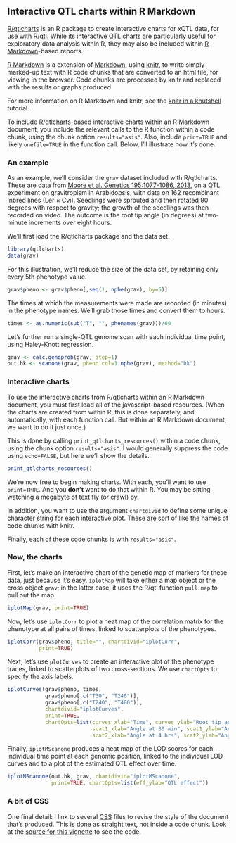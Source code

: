 %\VignetteEngine{knitr::knitr}
%\VignetteIndexEntry{Interactive QTL charts within R Markdown}

## Interactive QTL charts within R Markdown

[R/qtlcharts](http://kbroman.github.io/qtlcharts) is an R package to
create interactive charts for xQTL data, for use with
[R/qtl](http://www.rqtl.org).
While its interactive QTL charts are particularly useful for
exploratory data analysis within R, they may also be included within
[R Markdown](https://www.rstudio.com/ide/docs/r_markdown)-based reports.

[R Markdown](https://www.rstudio.com/ide/docs/r_markdown) is a
extension of [Markdown](http://daringfireball.net/projects/markdown/),
using [knitr](http://yihui.name/knitr/), to write simply-marked-up
text with R code chunks that are converted to an html file, for
viewing in the browser. Code chunks are processed by knitr and
replaced with the results or graphs produced.

For more information on R Markdown and knitr, see the
[knitr in a knutshell](http://kbroman.github.io/knitr_knutshell/)
tutorial.

To include [R/qtlcharts](http://kbroman.github.io/qtlcharts)-based
interactive charts within an R Markdown document, you include the
relevant calls to the R function within a code chunk, using the chunk
option `results="asis"`. Also, include `print=TRUE` and likely
`onefile=TRUE` in the function call. Below, I'll illustrate how it's
done.

### An example

As an example, we'll consider the `grav` dataset included with
R/qtlcharts. These are data from
[Moore et al. Genetics 195:1077-1086, 2013](http://www.ncbi.nlm.nih.gov/pubmed/23979570),
on a QTL experiment on gravitropism in Arabidopsis, with data on 162
recombinant inbred lines (Ler &times; Cvi). Seedlings were sprouted
and then rotated 90 degrees with respect to gravity; the growth of the
seedlings was then recorded on video. The outcome is the root tip
angle (in degrees) at two-minute increments over eight hours.

We'll first load the R/qtlcharts package and the data set.

```r
library(qtlcharts)
data(grav)
```

For this illustration, we'll reduce the size of the data set, by
retaining only every 5th phenotype value.

```r
grav$pheno <- grav$pheno[,seq(1, nphe(grav), by=5)]
```

The times at which the measurements were made are recorded (in
minutes) in the phenotype names. We'll grab those times and convert
them to hours.

```r
times <- as.numeric(sub("T", "", phenames(grav)))/60
```

Let's further run a single-QTL genome scan with each individual time
point, using Haley-Knott regression.

```r
grav <- calc.genoprob(grav, step=1)
out.hk <- scanone(grav, pheno.col=1:nphe(grav), method="hk")
```

### Interactive charts

To use the interactive charts from R/qtlcharts within an R Markdown
document, you must first load all of the javascript-based
resources. (When the charts are created from within R, this is done
separately, and automatically, with each function call. But within an
R Markdown document, we want to do it just once.)

This is done by calling `print_qtlcharts_resources()` within a code
chunk, using the chunk option `results="asis"`. I would generally
suppress the code using `echo=FALSE`, but here we'll show the
details.

```r
print_qtlcharts_resources()
```

We're now free to begin making charts. With each, you'll want to use
`print=TRUE`. And you **don't** want to do that within R. You may be
sitting watching a megabyte of text fly (or crawl) by.

In addition, you want to use the argument `chartdivid` to define some
unique character string for each interactive plot. These are sort of
like the names of code chunks with knitr.

Finally, each of these code chunks is with `results="asis"`.


### Now, the charts


First, let's make an interactive chart of the genetic map of markers
for these data, just because it's easy. `iplotMap` will take either a
map object or the cross object `grav`; in the latter case, it uses
the R/qtl function `pull.map` to pull out the map.

```r
iplotMap(grav, print=TRUE)
```

Now, let's use `iplotCorr` to plot a heat map of the correlation
matrix for the phenotype at all pairs of times, linked to scatterplots
of the phenotypes.

```r
iplotCorr(grav$pheno, title="", chartdivid="iplotCorr",
          print=TRUE)
```

Next, let's use `plotCurves` to create an interactive plot of the
phenotype traces, linked to scatterplots of two cross-sections.
We use `chartOpts` to specify the axis labels.

```r
iplotCurves(grav$pheno, times,
            grav$pheno[,c("T30", "T240")],
            grav$pheno[,c("T240", "T480")],
            chartdivid="iplotCurves",
            print=TRUE,
            chartOpts=list(curves_xlab="Time", curves_ylab="Root tip angle",
                           scat1_xlab="Angle at 30 min", scat1_ylab="Angle at 4 hrs",
                           scat2_xlab="Angle at 4 hrs", scat2_ylab="Angle at 8 hrs"))
```


Finally, `iplotMScanone` produces a heat map of the LOD scores for
each individual time point at each genomic position, linked to the
individual LOD curves and to a plot of the estimated QTL effect over
time.

```r
iplotMScanone(out.hk, grav, chartdivid="iplotMScanone",
              print=TRUE, chartOpts=list(eff_ylab="QTL effect"))
```

### A bit of CSS

One final detail: I link to several
[CSS](http://en.wikipedia.org/wiki/Cascading_Style_Sheets) files to
revise the style of the document that's produced. This is done
as straight text, not inside a code chunk. Look at the
[source for this vignette](https://github.com/kbroman/qtlcharts/blob/master/vignettes/Rmarkdown.Rmd) to see the code.

<!-- the following to make it look nicer -->
<link href="http://kbroman.github.io/qtlcharts/assets/vignettes/markdown_modified.css" rel="stylesheet"></link>
<link href="http://kbroman.github.io/qtlcharts/assets/vignettes/vignette.css" rel="stylesheet"></link>
